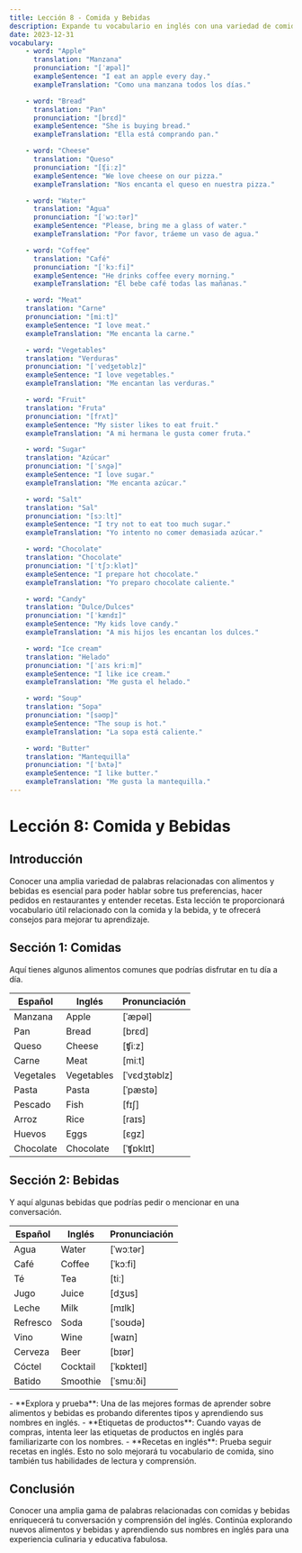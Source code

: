 ```yaml
---
title: Lección 8 - Comida y Bebidas
description: Expande tu vocabulario en inglés con una variedad de comidas y bebidas y aprende consejos para recordarlos.
date: 2023-12-31
vocabulary:
    - word: "Apple"
      translation: "Manzana"
      pronunciation: "[ˈæpəl]"
      exampleSentence: "I eat an apple every day."
      exampleTranslation: "Como una manzana todos los días."

    - word: "Bread"
      translation: "Pan"
      pronunciation: "[brɛd]"
      exampleSentence: "She is buying bread."
      exampleTranslation: "Ella está comprando pan."

    - word: "Cheese"
      translation: "Queso"
      pronunciation: "[ʧiːz]"
      exampleSentence: "We love cheese on our pizza."
      exampleTranslation: "Nos encanta el queso en nuestra pizza."

    - word: "Water"
      translation: "Agua"
      pronunciation: "[ˈwɔːtər]"
      exampleSentence: "Please, bring me a glass of water."
      exampleTranslation: "Por favor, tráeme un vaso de agua."

    - word: "Coffee"
      translation: "Café"
      pronunciation: "[ˈkɔːfi]"
      exampleSentence: "He drinks coffee every morning."
      exampleTranslation: "Él bebe café todas las mañanas."

    - word: "Meat"
    translation: "Carne"
    pronunciation: "[miːt]"
    exampleSentence: "I love meat."
    exampleTranslation: "Me encanta la carne."

    - word: "Vegetables"
    translation: "Verduras"
    pronunciation: "[ˈvedʒetəblz]"
    exampleSentence: "I love vegetables."
    exampleTranslation: "Me encantan las verduras."

    - word: "Fruit"
    translation: "Fruta"
    pronunciation: "[frʌt]"
    exampleSentence: "My sister likes to eat fruit."
    exampleTranslation: "A mi hermana le gusta comer fruta."

    - word: "Sugar"
    translation: "Azúcar"
    pronunciation: "[ˈsʌgə]"
    exampleSentence: "I love sugar."
    exampleTranslation: "Me encanta azúcar."

    - word: "Salt"
    translation: "Sal"
    pronunciation: "[sɔːlt]"
    exampleSentence: "I try not to eat too much sugar."
    exampleTranslation: "Yo intento no comer demasiada azúcar."

    - word: "Chocolate"
    translation: "Chocolate"
    pronunciation: "[ˈtʃɔːklət]"
    exampleSentence: "I prepare hot chocolate."
    exampleTranslation: "Yo preparo chocolate caliente."

    - word: "Candy"
    translation: "Dulce/Dulces"
    pronunciation: "[ˈkændɪ]"
    exampleSentence: "My kids love candy."
    exampleTranslation: "A mis hijos les encantan los dulces."

    - word: "Ice cream"
    translation: "Helado"
    pronunciation: "[ˈaɪs kriːm]"
    exampleSentence: "I like ice cream."
    exampleTranslation: "Me gusta el helado."

    - word: "Soup"
    translation: "Sopa"
    pronunciation: "[səʊp]"
    exampleSentence: "The soup is hot."
    exampleTranslation: "La sopa está caliente."

    - word: "Butter"
    translation: "Mantequilla"
    pronunciation: "[ˈbʌtə]"
    exampleSentence: "I like butter."
    exampleTranslation: "Me gusta la mantequilla."
---
```


# Lección 8: Comida y Bebidas

## Introducción

Conocer una amplia variedad de palabras relacionadas con alimentos y bebidas es esencial para poder hablar sobre tus preferencias, hacer pedidos en restaurantes y entender recetas. Esta lección te proporcionará vocabulario útil relacionado con la comida y la bebida, y te ofrecerá consejos para mejorar tu aprendizaje.

## Sección 1: Comidas

Aquí tienes algunos alimentos comunes que podrías disfrutar en tu día a día.

| Español   | Inglés     | Pronunciación |
| --------- | ---------- | ------------- |
| Manzana   | Apple      | [ˈæpəl]       |
| Pan       | Bread      | [brɛd]        |
| Queso     | Cheese     | [ʧiːz]        |
| Carne     | Meat       | [miːt]        |
| Vegetales | Vegetables | [ˈvɛdʒtəblz]  |
| Pasta     | Pasta      | [ˈpæstə]      |
| Pescado   | Fish       | [fɪʃ]         |
| Arroz     | Rice       | [raɪs]        |
| Huevos    | Eggs       | [ɛgz]         |
| Chocolate | Chocolate  | [ˈʧɒklɪt]     |

<TextToSpeechPlayer mp3File={../assets/courses/english/_shared/lessons/lesson8/audio/food.mp3} />

## Sección 2: Bebidas

Y aquí algunas bebidas que podrías pedir o mencionar en una conversación.

| Español  | Inglés   | Pronunciación |
| -------- | -------- | ------------- |
| Agua     | Water    | [ˈwɔːtər]     |
| Café     | Coffee   | [ˈkɔːfi]      |
| Té       | Tea      | [tiː]         |
| Jugo     | Juice    | [dʒus]        |
| Leche    | Milk     | [mɪlk]        |
| Refresco | Soda     | [ˈsoʊdə]      |
| Vino     | Wine     | [waɪn]        |
| Cerveza  | Beer     | [bɪər]        |
| Cóctel   | Cocktail | [ˈkɒkteɪl]    |
| Batido   | Smoothie | [ˈsmuːði]     |

<TextToSpeechPlayer mp3File={../assets/courses/english/_shared/lessons/lesson8/audio/drinks.mp3} />

<TipBox>
	- **Explora y prueba**: Una de las mejores formas de aprender sobre alimentos y bebidas es probando diferentes tipos y aprendiendo sus nombres en inglés. - **Etiquetas de productos**: Cuando vayas de compras, intenta leer las etiquetas
	de productos en inglés para familiarizarte con los nombres. - **Recetas en inglés**: Prueba seguir recetas en inglés. Esto no solo mejorará tu vocabulario de comida, sino también tus habilidades de lectura y comprensión.
</TipBox>

## Conclusión

Conocer una amplia gama de palabras relacionadas con comidas y bebidas enriquecerá tu conversación y comprensión del inglés. Continúa explorando nuevos alimentos y bebidas y aprendiendo sus nombres en inglés para una experiencia culinaria y educativa fabulosa.
